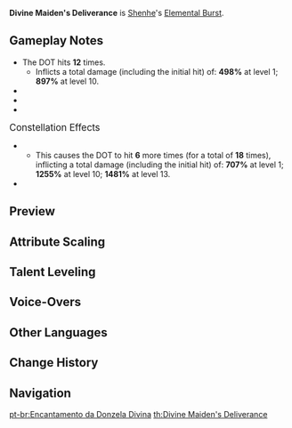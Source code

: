 {{Talent Infobox
|image         = Talent Divine Maiden's Deliverance.png
|character     = Shenhe
|type          = Elemental Burst
|info          = Unleashes the power of the Talisman Spirit, allowing it to roam free in this plane, dealing {{Color|AoE Cryo DMG}}.<br /><br />The Talisman Spirit then creates a field that decreases the {{Color|Cryo RES}} and {{Color|Physical RES}} of opponents within it. It also deals periodic {{Color|Cryo DMG}} to opponents within the field.
|energyCost    = 80
|CD            = 20s
|Duration      = 12s
|attr1         = Skill DMG
|value1        = 100.8 - 214.2%
|attr2         = RES Decrease
|value2        = 6 - 15%
|attr3         = DoT
|value3        = 33.1 - 70.4%
|attr4         = Duration
|value4        = 12s
|utility1      = AoE
|utility2      = Cryo RES Reduction
|utility3      = Physical RES Reduction
|scale_att1    = ATK
}}
{{Description|The way of the adepti is not defined only by the mysterious and fantastical. Only by observing the changes in the heavens and the earth, and understanding the laws of cause and effect in this realm, may its essence be understood.}}
'''Divine Maiden's Deliverance''' is [[Shenhe]]'s [[Elemental Burst]].

==Gameplay Notes==
* The DOT hits '''12''' times.
** Inflicts a total damage (including the initial hit) of: '''498%''' at level 1; '''897%''' at level 10.
* {{TalentNote|icd|Skill DMG|0}}
* {{TalentNote|icd|DoT}}
* {{TalentNote|character=Shenhe|talent=Divine Maiden's Deliverance|ascension|1|Deific Embrace}}

;<big>Constellation Effects</big>
* {{TalentNote|constellation|2|Centered Spirit|Increases the duration of this talent by 6 seconds, and increases the {{Cryo}} CRIT DMG of characters within the field by 15%.}}
** This causes the DOT to hit '''6''' more times (for a total of '''18''' times), inflicting a total damage (including the initial hit) of: '''707%''' at level 1; '''1255%''' at level 10; '''1481%''' at level 13.
* {{TalentNote|constellation|5|Divine Attainment}}

==Preview==
{{Preview
|file=Divine Maiden's Deliverance Preview
}}
{{Clr}}

==Attribute Scaling==
{{Talent Scaling
|talentType=Elemental Burst
|levels=14
|order=skilldmg,resdecrease,dot,duration,cd,energycost
|titles=Skill DMG (%),RES Decrease (%),DoT (%),Duration,CD,Energy Cost
|skilldmg_1=100.8
|skilldmg_2=108.36
|skilldmg_3=115.92
|skilldmg_4=126
|skilldmg_5=133.56
|skilldmg_6=141.12
|skilldmg_7=151.2
|skilldmg_8=161.28
|skilldmg_9=171.36
|skilldmg_10=181.44
|skilldmg_11=191.52
|skilldmg_12=201.6
|skilldmg_13=214.2
|skilldmg_14=227
|resdecrease_1=6
|resdecrease_2=7
|resdecrease_3=8
|resdecrease_4=9
|resdecrease_5=10
|resdecrease_6=11
|resdecrease_7=12
|resdecrease_8=13
|resdecrease_9=14
|resdecrease_10=15
|resdecrease_11=15
|resdecrease_12=15
|resdecrease_13=15
|resdecrease_14=15
|dot_1=33.12
|dot_2=35.6
|dot_3=38.09
|dot_4=41.4
|dot_5=43.88
|dot_6=46.37
|dot_7=49.68
|dot_8=52.99
|dot_9=56.3
|dot_10=59.62
|dot_11=62.93
|dot_12=66.24
|dot_13=70.38
|dot_14=74.5
|duration=12s
|cd=20s
|energycost=80
}}

==Talent Leveling==
{{Talent Upgrade|Shenhe}}

==Voice-Overs==
{{Talent VO}}
<!--
==Trivia==
-->
==Other Languages==
{{Other Languages
|en      = Divine Maiden's Deliverance
|zhs     = 神女遣灵真诀
|zhs_rm  = Shénnǚ Qiǎn Líng Zhēnjué
|zht     = 神女遣靈真訣
|zht_rm  = Shénnǚ Qiǎn Líng Zhēnjué
|zh_tl   = Secret of Divine Maiden's Spirit Deliverance
|ja      = 神女遣霊真訣
|ja_rm   = Shinnyo Kenrei Shinketsu{{Assumed}}
|ja_tl   = True Secret of Divine Maiden's Spirit Deliverance{{Sino|ja}}
|ko      = 신녀 강령 비결
|ko_rm   = Sinnyeo Gangryeong Bigyeol
|ko_tl   = Secret of Divine Maiden's Spirit Deliverance
|es      = Encantamiento de la damisela divina
|es_tl   = Enchantment of the Divine Damsel
|fr      = Délivrance de la demoiselle divine
|fr_tl   = Divine Maiden's Deliverance
|ru      = Таинство освобождения
|ru_tl   = 
|th      = Divine Maiden's Deliverance
|vi      = Thần Nữ Khiển Linh Quyết
|vi_tl   = 
|de      = Geisterbefehligung der göttlichen Jungfrau
|de_tl   = Spirit Command of the Divine Maiden
|id      = Divine Maiden's Deliverance
|pt      = Encantamento da Donzela Divina
|pt_tl   = Enchantment of the Divine Damsel
}}

==Change History==
{{Change History|2.4}}

==Navigation==
{{Talent Navbox|Shenhe}}

[[pt-br:Encantamento da Donzela Divina]]
[[th:Divine Maiden's Deliverance]]